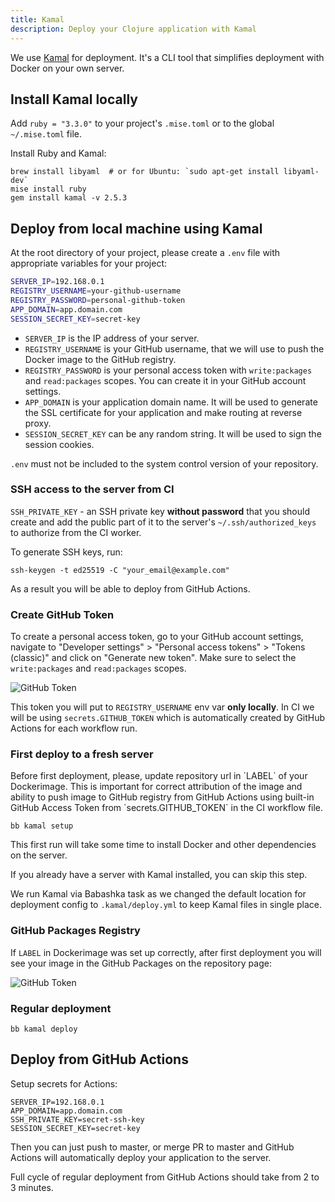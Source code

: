 ```yaml
---
title: Kamal
description: Deploy your Clojure application with Kamal
---
```


We use [Kamal](https://kamal-deploy.org/) for deployment. It's a CLI tool that simplifies deployment with Docker on your own server.

## Install Kamal locally

Add `ruby = "3.3.0"` to your project's `.mise.toml` or to the global `~/.mise.toml` file.

Install Ruby and Kamal:

```shell
brew install libyaml  # or for Ubuntu: `sudo apt-get install libyaml-dev`
mise install ruby
gem install kamal -v 2.5.3
```

## Deploy from local machine using Kamal

At the root directory of your project, please create a `.env` file with appropriate variables for your project:

```bash
SERVER_IP=192.168.0.1
REGISTRY_USERNAME=your-github-username
REGISTRY_PASSWORD=personal-github-token
APP_DOMAIN=app.domain.com
SESSION_SECRET_KEY=secret-key
```

- `SERVER_IP` is the IP address of your server.
- `REGISTRY_USERNAME` is your GitHub username, that we will use to push the Docker image to the GitHub registry.
- `REGISTRY_PASSWORD` is your personal access token with `write:packages` and `read:packages` scopes. You can create it in your GitHub account settings.
- `APP_DOMAIN` is your application domain name. It will be used to generate the SSL certificate for your application and make routing at reverse proxy.
- `SESSION_SECRET_KEY` can be any random string. It will be used to sign the session cookies.

<Callout title="Important" type="warn">`.env` must not be included to the system control version of your repository.</Callout>

### SSH access to the server from CI

`SSH_PRIVATE_KEY` - an SSH private key **without password** that you should create and add the public part of it to the server's `~/.ssh/authorized_keys` to authorize from the CI worker.

To generate SSH keys, run:

```shell
ssh-keygen -t ed25519 -C "your_email@example.com"
```

As a result you will be able to deploy from GitHub Actions.


### Create GitHub Token

To create a personal access token, go to your GitHub account settings, navigate to "Developer settings" > "Personal access tokens" > "Tokens (classic)" and click on "Generate new token". Make sure to select the `write:packages` and `read:packages` scopes.

![GitHub Token](@/public/lite_gh_token.png)

This token you will put to `REGISTRY_USERNAME` env var **only locally**. In CI we will be using `secrets.GITHUB_TOKEN` which is automatically created by GitHub Actions for each workflow run.

### First deploy to a fresh server

<Callout title="Important" type="watn">
    Before first deployment, please, update repository url in `LABEL` of your Dockerimage.
    This is important for correct attribution of the image and ability to push image to GitHub registry from GitHub Actions using built-in GitHub Access Token from `secrets.GITHUB_TOKEN` in the CI workflow file.
</Callout>

```shell
bb kamal setup
```

This first run will take some time to install Docker and other dependencies on the server.

If you already have a server with Kamal installed, you can skip this step.

<Callout title="Info" type="info">We run Kamal via Babashka task as we changed the default location for deployment config to `.kamal/deploy.yml` to keep Kamal files in single place.</Callout>

### GitHub Packages Registry

If `LABEL` in Dockerimage was set up correctly, after first deployment you will see your image in the GitHub Packages on the repository page:

![GitHub Token](@/public/lite_gh_packages.png)

### Regular deployment

```shell
bb kamal deploy
```

## Deploy from GitHub Actions

Setup secrets for Actions:

```shell
SERVER_IP=192.168.0.1
APP_DOMAIN=app.domain.com
SSH_PRIVATE_KEY=secret-ssh-key
SESSION_SECRET_KEY=secret-key
```

Then you can just push to master, or merge PR to master and GitHub Actions will automatically deploy your application to the server.

Full cycle of regular deployment from GitHub Actions should take from 2 to 3 minutes.
